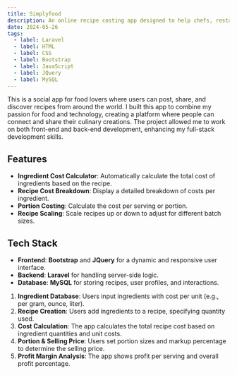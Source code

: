 ```yaml
---
title: Simplyfood
description: An online recipe costing app designed to help chefs, restaurateurs, food businesses, and home cooks accurately calculate the cost of preparing a recipe.
date: 2024-05-26
tags:
  - label: Laravel
  - label: HTML
  - label: CSS
  - label: Bootstrap
  - label: JavaScript
  - label: JQuery
  - label: MySQL
---
```


This is a social app for food lovers where users can post, share, and discover recipes from around the world. I built this app to combine my passion for food and technology, creating a platform where people can connect and share their culinary creations. The project allowed me to work on both front-end and back-end development, enhancing my full-stack development skills.

## Features

- **Ingredient Cost Calculator**: Automatically calculate the total cost of ingredients based on the recipe.
- **Recipe Cost Breakdown**: Display a detailed breakdown of costs per ingredient.
- **Portion Costing**: Calculate the cost per serving or portion.
- **Recipe Scaling**: Scale recipes up or down to adjust for different batch sizes.

## Tech Stack

- **Frontend**: **Bootstrap** and **JQuery** for a dynamic and responsive user interface.
- **Backend**: **Laravel** for handling server-side logic.
- **Database**: **MySQL** for storing recipes, user profiles, and interactions.

1. **Ingredient Database**: Users input ingredients with cost per unit (e.g., per gram, ounce, liter).
2. **Recipe Creation**: Users add ingredients to a recipe, specifying quantity used.
3. **Cost Calculation**: The app calculates the total recipe cost based on ingredient quantities and unit costs.
4. **Portion & Selling Price**: Users set portion sizes and markup percentage to determine the selling price.
5. **Profit Margin Analysis**: The app shows profit per serving and overall profit percentage.

